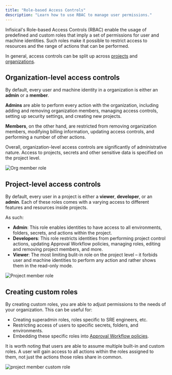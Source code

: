 ```yaml
---
title: "Role-based Access Controls"
description: "Learn how to use RBAC to manage user permissions."
---
```


Infisical's Role-based Access Controls (RBAC) enable the usage of predefined and custom roles that imply a set of permissions for user and machine identities. Such roles make it possible to restrict access to resources and the range of actions that can be performed.

In general, access controls can be split up across [projects](/documentation/platform/project) and [organizations](/documentation/platform/organization).

## Organization-level access controls

By default, every user and machine identity in a organization is either an **admin** or a **member**. 

**Admins** are able to perform every action with the organization, including adding and removing organization members, managing access controls, setting up security settings, and creating new projects. 

**Members**, on the other hand, are restricted from removing organization members, modifying billing information, updating access controls, and performing a number of other actions. 

Overall, organization-level access controls are significantly of administrative nature. Access to projects, secrets and other sensitive data is specified on the project level. 

![Org member role](/images/platform/rbac/org-member-role.png)

## Project-level access controls

By default, every user in a project is either a **viewer**, **developer**, or an **admin**. Each of these roles comes with a varying access to different features and resources inside projects. 

As such: 
- **Admin**: This role enables identities to have access to all environments, folders, secrets, and actions within the project. 
- **Developers**: This role restricts identities from performing project control actions, updating Approval Workflow policies, managing roles, editing and removing project members, and more.
- **Viewer**: The most limiting bulit-in role on the project level – it forbids user and machine identities to perform any action and rather shows them in the read-only mode. 

![Project member role](/images/platform/access-controls/rbac.png)

## Creating custom roles

By creating custom roles, you are able to adjust permissions to the needs of your organization. This can be useful for: 
- Creating superadmin roles, roles specific to SRE engineers, etc. 
- Restricting access of users to specific secrets, folders, and environments. 
- Embedding these specific roles into [Approval Workflow policies](/documentation/platform/pr-workflows).

<Note>
It is worth noting that users are able to assume multiple built-in and custom roles. A user will gain access to all actions within the roles assigned to them, not just the actions those roles share in common. 
</Note>

![project member custom role](/images/platform/rbac/project-member-custom-role.png)
